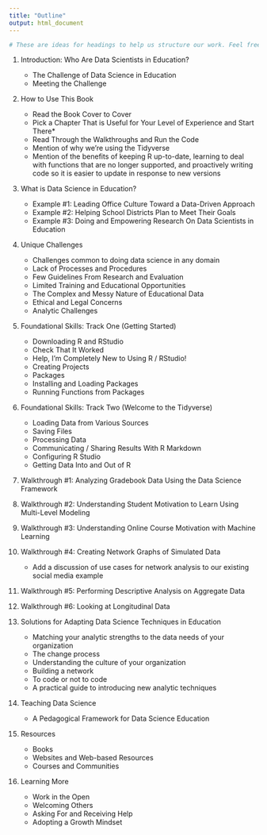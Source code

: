 ```yaml
---
title: "Outline"
output: html_document
---
```


```r
# These are ideas for headings to help us structure our work. Feel free to edit.
```

1. Introduction: Who Are Data Scientists in Education? 

    - The Challenge of Data Science in Education 
    - Meeting the Challenge

2. How to Use This Book 

    - Read the Book Cover to Cover
    - Pick a Chapter That is Useful for Your Level of Experience and Start There*
    - Read Through the Walkthroughs and Run the Code
    - Mention of why we're using the Tidyverse
    - Mention of the benefits of keeping R up-to-date, learning to deal with functions that are no longer supported, and proactively writing code so it is easier to update in response to new versions

3. What is Data Science in Education?

    - Example #1: Leading Office Culture Toward a Data-Driven Approach
    - Example #2: Helping School Districts Plan to Meet Their Goals
    - Example #3: Doing and Empowering Research On Data Scientists in Education

4. Unique Challenges

    - Challenges common to doing data science in any domain 
    - Lack of Processes and Procedures 
    - Few Guidelines From Research and Evaluation
    - Limited Training and Educational Opportunities 
    - The Complex and Messy Nature of Educational Data
    - Ethical and Legal Concerns
    - Analytic Challenges

5. Foundational Skills: Track One (Getting Started)

    - Downloading R and RStudio
    - Check That It Worked
    - Help, I'm Completely New to Using R / RStudio!
    - Creating Projects
    - Packages
    - Installing and Loading Packages
    - Running Functions from Packages

6. Foundational Skills: Track Two (Welcome to the Tidyverse)

    - Loading Data from Various Sources
    - Saving Files
    - Processing Data
    - Communicating / Sharing Results With R Markdown
    - Configuring R Studio
    - Getting Data Into and Out of R

7. Walkthrough #1: Analyzing Gradebook Data Using the Data Science Framework

8. Walkthrough #2: Understanding Student Motivation to Learn Using Multi-Level Modeling

9. Walkthrough #3: Understanding Online Course Motivation with Machine Learning

10. Walkthrough #4: Creating Network Graphs of Simulated Data

    - Add a discussion of use cases for network analysis to our existing social media example

11. Walkthrough #5: Performing Descriptive Analysis on Aggregate Data

12. Walkthrough #6: Looking at Longitudinal Data

13. Solutions for Adapting Data Science Techniques in Education

    - Matching your analytic strengths to the data needs of your organization 
    - The change process
    - Understanding the culture of your organization
    - Building a network
    - To code or not to code
    - A practical guide to introducing new analytic techniques

14. Teaching Data Science

    - A Pedagogical Framework for Data Science Education

15. Resources

    - Books
    - Websites and Web-based Resources
    - Courses and Communities

16. Learning More

    - Work in the Open
    - Welcoming Others
    - Asking For and Receiving Help
    - Adopting a Growth Mindset
